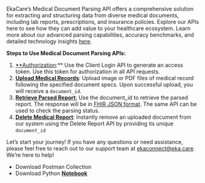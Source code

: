 EkaCare’s Medical Document Parsing API offers a comprehensive solution for extracting and structuring data from diverse medical documents, including lab reports, prescriptions, and insurance policies. Explore our APIs here to see how they can add value to your healthcare ecosystem. Learn more about our advanced parsing capabilities, accuracy benchmarks, and detailed technology insights [here](https://developer.eka.care/eka-medai/technologies/overview).

**Steps to Use Medical Document Parsing APIs:**
1. [**Authorization](https://developer.eka.care/api-reference/authorization/client-login):** Use the Client Login API to generate an access token. Use this token for authorization in all API requests.
2. [**Upload Medical Records**](https://developer.eka.care/api-reference/general-tools/medical/lab-report/create-records-v2): Upload image or PDF files of medical record following the specified document specs. Upon successful upload, you will receive a `document_id`.
3. [**Retrieve Parsed Report**:](https://developer.eka.care/api-reference/general-tools/medical/lab-report/retrieve-health-records) Use the document_id to retrieve the parsed report. The response will be in [FHIR JSON format](https://developer.eka.care/api-reference/general-tools/medical/lab-report/retrieve-health-records). The same API can be used to check the parsing status.
4. [**Delete Medical Report**](https://developer.eka.care/api-reference/general-tools/medical/lab-report/delete-records): Instantly remove an uploaded document from our system using the Delete Report API by providing its unique `document_id`

Let’s start your journey! If you have any questions or need assistance, please feel free to reach out to our support team at ekaconnect@eka.care. We’re here to help!
- Download Postman Collection
- Download Python [**Notebook**](https://github.com/eka-care/ekacare-api-quickstart)